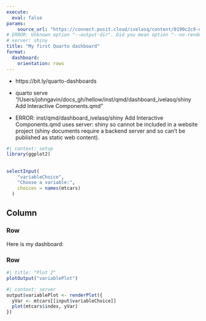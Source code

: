 ```yaml
---
execute:
  eval: false
params:
    source_url: "https://connect.posit.cloud/ivelasq/content/0190c2c9-dd44-d440-0f97-f3b3bf073d0f"
# ERROR: Unknown option "--output-dir". Did you mean option "--no-render"?
# server: shiny
title: "My first Quarto dashboard"
format:
  dashboard:
    orientation: rows
---
```

+ https://bit.ly/quarto-dashboards



+ quarto serve "/Users/johngavin/docs_gh/hellow/inst/qmd/dashboard_ivelasq/shiny Add Interactive Components.qmd"
+ ERROR: inst/qmd/dashboard_ivelasq/shiny Add Interactive Components.qmd uses server: shiny so cannot be included in a website project (shiny documents require a backend server and so can't be published as static web content).


```r
#| context: setup
library(ggplot2)
```

## {.sidebar}

```r
selectInput(
    "variableChoice",
    "Choose a variable:",
    choices = names(mtcars)
  )
```

## Column

### Row

Here is my dashboard:

### Row

```r
#| title: "Plot 2"
plotOutput("variablePlot")
```

```r
#| context: server
output$variablePlot <- renderPlot({
  yVar <- mtcars[[input$variableChoice]]
  plot(mtcars$index, yVar)
})
```
